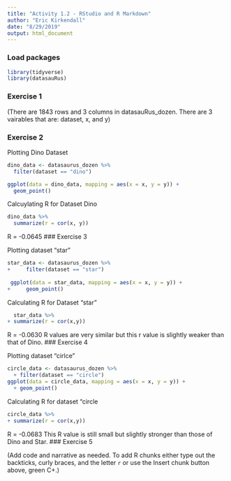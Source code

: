 ```yaml
---
title: "Activity 1.2 - RStudio and R Markdown"
author: "Eric Kirkendall"
date: "8/29/2019"
output: html_document
---
```


### Load packages

```r
library(tidyverse) 
library(datasauRus)
```


### Exercise 1

(There are 1843 rows and 3 columns in datasauRus_dozen. There are 3 vairables that are: dataset, x, and y)

### Exercise 2

Plotting Dino Dataset

```r
dino_data <- datasaurus_dozen %>%
  filter(dataset == "dino")

ggplot(data = dino_data, mapping = aes(x = x, y = y)) +
  geom_point()
```

Calcuylating R for Dataset Dino

```r
dino_data %>%
  summarize(r = cor(x, y))
```
R = -0.0645
### Exercise 3

Plotting dataset "star"

```r
star_data <- datasaurus_dozen %>%
+     filter(dataset == "star")
 
 ggplot(data = star_data, mapping = aes(x = x, y = y)) +
+     geom_point()
```

Calculating R for Dataset "star"

```r
  star_data %>%
+ summarize(r = cor(x,y))
```
R = -0.0630
R values are very similar but this r value is slightly weaker than that of Dino.
### Exercise 4

Plotting dataset "cirlce"

```r
circle_data <- datasaurus_dozen %>%
  + filter(dataset == "circle")
ggplot(data = circle_data, mapping = aes(x = x, y = y)) +
  + geom_point()
```

Calculating R for dataset "circle

```r
circle_data %>%
+ summarize(r = cor(x,y))
```
R = -0.0683
This R value is still small but slightly stronger than those of Dino and Star.
### Exercise 5

(Add code and narrative as needed. To add R chunks either type out the backticks, curly braces, and the letter `r` or use the Insert chunk button above, green C+.)